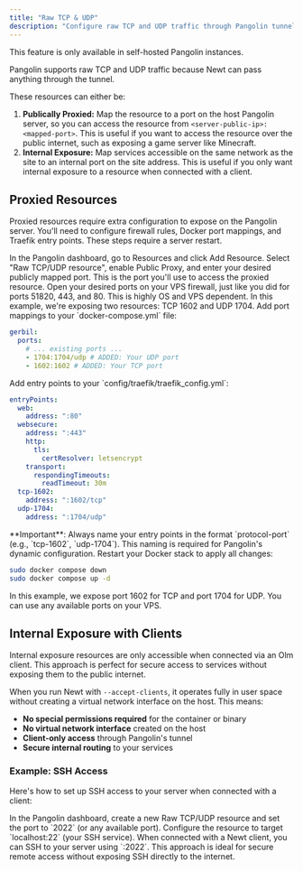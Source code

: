 ```yaml
---
title: "Raw TCP & UDP"
description: "Configure raw TCP and UDP traffic through Pangolin tunnels"
---
```


<Note>
This feature is only available in self-hosted Pangolin instances.
</Note>

Pangolin supports raw TCP and UDP traffic because Newt can pass anything through the tunnel.

These resources can either be:
1. **Publically Proxied:** Map the resource to a port on the host Pangolin server, so you can access the resource from `<server-public-ip>:<mapped-port>`. This is useful if you want to access the resource over the public internet, such as exposing a game server like Minecraft.
2. **Internal Exposure:** Map services accessible on the same network as the site to an internal port on the site address. This is useful if you only want internal exposure to a resource when connected with a client.

## Proxied Resources

Proxied resources require extra configuration to expose on the Pangolin server. You'll need to configure firewall rules, Docker port mappings, and Traefik entry points. These steps require a server restart.

<Steps>
<Step title="Create the resource">
  In the Pangolin dashboard, go to Resources and click Add Resource. Select "Raw TCP/UDP resource", enable Public Proxy, and enter your desired publicly mapped port. This is the port you'll use to access the proxied resource.
</Step>

<Step title="Configure firewall">
  Open your desired ports on your VPS firewall, just like you did for ports 51820, 443, and 80. This is highly OS and VPS dependent.
  
  <Note>
  In this example, we're exposing two resources: TCP 1602 and UDP 1704.
  </Note>
</Step>

<Step title="Configure Docker">
  Add port mappings to your `docker-compose.yml` file:

  ```yaml title="docker-compose.yml" highlight={4,5}
  gerbil:
    ports:
      # ... existing ports ...
      - 1704:1704/udp # ADDED: Your UDP port
      - 1602:1602 # ADDED: Your TCP port
  ```
</Step>

<Step title="Configure Traefik">
  Add entry points to your `config/traefik/traefik_config.yml`:

  ```yaml title="traefik_config.yml" highlight={12-15}
  entryPoints:
    web:
      address: ":80"
    websecure:
      address: ":443"
      http:
        tls:
          certResolver: letsencrypt
      transport:
        respondingTimeouts:
          readTimeout: 30m
    tcp-1602:
      address: ":1602/tcp"
    udp-1704:
      address: ":1704/udp"
  ```

  <Info>
  **Important**: Always name your entry points in the format `protocol-port` (e.g., `tcp-1602`, `udp-1704`). This naming is required for Pangolin's dynamic configuration.
  </Info>
</Step>

<Step title="Restart the stack">
  Restart your Docker stack to apply all changes:

  ```bash
  sudo docker compose down
  sudo docker compose up -d
  ```
</Step>
</Steps>

<Note>
In this example, we expose port 1602 for TCP and port 1704 for UDP. You can use any available ports on your VPS.
</Note>

## Internal Exposure with Clients

Internal exposure resources are only accessible when connected via an Olm client. This approach is perfect for secure access to services without exposing them to the public internet.

When you run Newt with `--accept-clients`, it operates fully in user space without creating a virtual network interface on the host. This means:

- **No special permissions required** for the container or binary
- **No virtual network interface** created on the host
- **Client-only access** through Pangolin's tunnel
- **Secure internal routing** to your services

### Example: SSH Access

Here's how to set up SSH access to your server when connected with a client:

<Steps>
<Step title="Create the resource">
  In the Pangolin dashboard, create a new Raw TCP/UDP resource and set the port to `2022` (or any available port).
</Step>

<Step title="Add the target">
  Configure the resource to target `localhost:22` (your SSH service).
</Step>

<Step title="Connect and access">
  When connected with a Newt client, you can SSH to your server using `<site-address>:2022`.
</Step>
</Steps>

<Note>
This approach is ideal for secure remote access without exposing SSH directly to the internet.
</Note>
